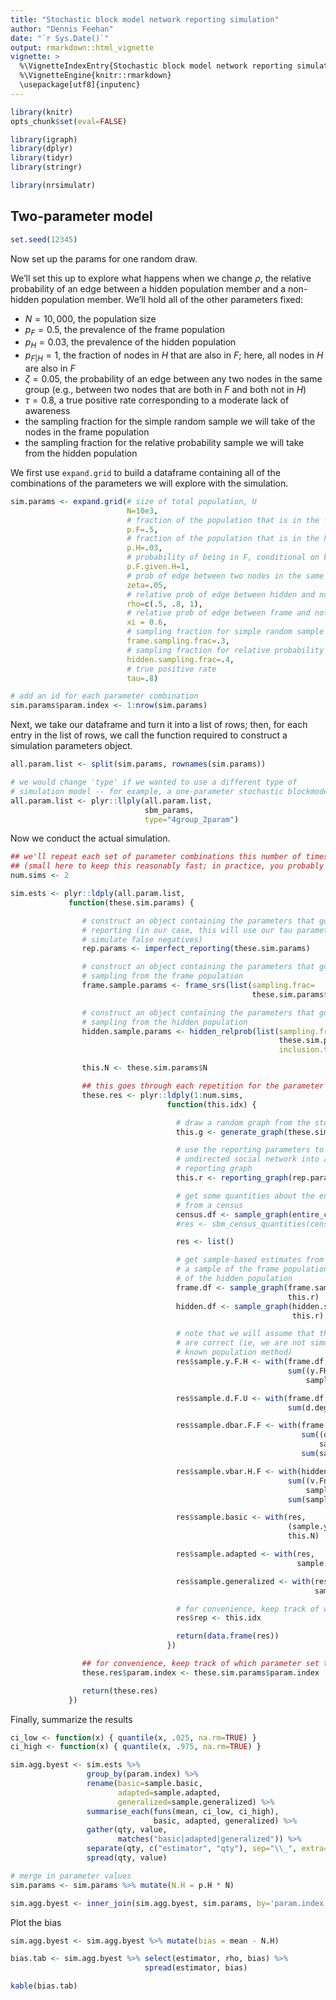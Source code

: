 ```yaml
---
title: "Stochastic block model network reporting simulation"
author: "Dennis Feehan"
date: "`r Sys.Date()`"
output: rmarkdown::html_vignette
vignette: >
  %\VignetteIndexEntry{Stochastic block model network reporting simulation}
  %\VignetteEngine{knitr::rmarkdown}
  \usepackage[utf8]{inputenc}
---
```


```r
library(knitr)
opts_chunk$set(eval=FALSE)
```

```r
library(igraph)
library(dplyr)
library(tidyr)
library(stringr)

library(nrsimulatr)
```

## Two-parameter model

```r
set.seed(12345)
```

Now set up the params for one random draw.

We'll set this up to explore what happens when we change $\rho$, the relative
probability of an edge between a hidden population member and a non-hidden population
member. We'll hold all of the other parameters fixed:

* $N = 10,000$, the population size
* $p_F = 0.5$, the prevalence of the frame population
* $p_H = 0.03$, the prevalence of the hidden population
* $p_{F|H} = 1$, the fraction of nodes in $H$ that are also in $F$;
   here, all nodes in $H$ are also in $F$
* $\zeta = 0.05$, the probability of an edge between any two nodes in the same group
  (e.g., between two nodes that are both in $F$ and both not in $H$)
* $\tau=0.8$, a true positive rate corresponding to a moderate lack of awareness
* the sampling fraction for the simple random sample we will take of the nodes
  in the frame population
* the sampling fraction for the relative probability sample we will take from the
  hidden population

We first use `expand.grid` to build a dataframe containing all of the combinations of the parameters we will explore with the simulation.

```r
sim.params <- expand.grid(# size of total population, U
                          N=10e3,
                          # fraction of the population that is in the frame population (F)
                          p.F=.5,
                          # fraction of the population that is in the hidden popn (H)
                          p.H=.03,
                          # probability of being in F, conditional on being in H
                          p.F.given.H=1,
                          # prob of edge between two nodes in the same group 
                          zeta=.05,
                          # relative prob of edge between hidden and not hidden 
                          rho=c(.5, .8, 1),
                          # relative prob of edge between frame and not frame
                          xi = 0.6,
                          # sampling fraction for simple random sample w/out replacement from F
                          frame.sampling.frac=.3,
                          # sampling fraction for relative probability sample from H
                          hidden.sampling.frac=.4,
                          # true positive rate
                          tau=.8)

# add an id for each parameter combination
sim.params$param.index <- 1:nrow(sim.params)

```

Next, we take our dataframe and turn it into a list of rows; then, for each
entry in the list of rows, we call the function required to construct a
simulation parameters object.

```r

all.param.list <- split(sim.params, rownames(sim.params))

# we would change 'type' if we wanted to use a different type of
# simulation model -- for example, a one-parameter stochastic blockmodel with four groups
all.param.list <- plyr::llply(all.param.list,
                              sbm_params,
                              type="4group_2param")

```

Now we conduct the actual simulation.

```r

## we'll repeat each set of parameter combinations this number of times
## (small here to keep this reasonably fast; in practice, you probably want many more)
num.sims <- 2

sim.ests <- plyr::ldply(all.param.list,
             function(these.sim.params) {

                # construct an object containing the parameters that govern
                # reporting (in our case, this will use our tau parameter to
                # simulate false negatives)
                rep.params <- imperfect_reporting(these.sim.params)

                # construct an object containing the parameters that govern
                # sampling from the frame population
                frame.sample.params <- frame_srs(list(sampling.frac=
                                                      these.sim.params$frame.sampling.frac))

                # construct an object containing the parameters that govern
                # sampling from the hidden population
                hidden.sample.params <- hidden_relprob(list(sampling.frac=
                                                            these.sim.params$hidden.sampling.frac,
                                                            inclusion.trait='d.degree'))

                this.N <- these.sim.params$N

                ## this goes through each repetition for the parameter set we're on
                these.res <- plyr::ldply(1:num.sims,
                                   function(this.idx) {

                                     # draw a random graph from the stochastic block model
                                     this.g <- generate_graph(these.sim.params)

                                     # use the reporting parameters to convert the
                                     # undirected social network into a directed
                                     # reporting graph
                                     this.r <- reporting_graph(rep.params, this.g)

                                     # get some quantities about the entire reporting graph
                                     # from a census
                                     census.df <- sample_graph(entire_census(), this.r)
                                     #res <- sbm_census_quantities(census.df)

                                     res <- list()

                                     # get sample-based estimates from
                                     # a sample of the frame population and a sample
                                     # of the hidden population
                                     frame.df <- sample_graph(frame.sample.params,
                                                              this.r)
                                     hidden.df <- sample_graph(hidden.sample.params,
                                                               this.r)

                                     # note that we will assume that the degrees
                                     # are correct (ie, we are not simulating the
                                     # known population method)
                                     res$sample.y.F.H <- with(frame.df,
                                                              sum((y.FH + y.notFH)*
                                                                  sampling.weight))

                                     res$sample.d.F.U <- with(frame.df,
                                                              sum(d.degree*sampling.weight))

                                     res$sample.dbar.F.F <- with(frame.df,
                                                                 sum((d.FH + d.FnotH)*
                                                                     sampling.weight)/
                                                                 sum(sampling.weight))

                                     res$sample.vbar.H.F <- with(hidden.df,
                                                              sum((v.FnotH + v.FH)*
                                                                  sampling.weight)/
                                                              sum(sampling.weight))

                                     res$sample.basic <- with(res,
                                                              (sample.y.F.H / sample.d.F.U)*
                                                              this.N)

                                     res$sample.adapted <- with(res,
                                                                sample.y.F.H / sample.dbar.F.F)

                                     res$sample.generalized <- with(res,
                                                                    sample.y.F.H / sample.vbar.H.F)

                                     # for convenience, keep track of which rep this is
                                     res$rep <- this.idx

                                     return(data.frame(res))
                                   })

                ## for convenience, keep track of which parameter set this is
                these.res$param.index <- these.sim.params$param.index

                return(these.res)
             })

```

Finally, summarize the results

```r

ci_low <- function(x) { quantile(x, .025, na.rm=TRUE) }
ci_high <- function(x) { quantile(x, .975, na.rm=TRUE) }

sim.agg.byest <- sim.ests %>%
                 group_by(param.index) %>%
                 rename(basic=sample.basic, 
                        adapted=sample.adapted, 
                        generalized=sample.generalized) %>%
                 summarise_each(funs(mean, ci_low, ci_high),
                                basic, adapted, generalized) %>%
                 gather(qty, value,
                        matches("basic|adapted|generalized")) %>%
                 separate(qty, c("estimator", "qty"), sep="\\_", extra="merge") %>%
                 spread(qty, value)

# merge in parameter values
sim.params <- sim.params %>% mutate(N.H = p.H * N)

sim.agg.byest <- inner_join(sim.agg.byest, sim.params, by='param.index')

```

Plot the bias

```r

sim.agg.byest <- sim.agg.byest %>% mutate(bias = mean - N.H) 

bias.tab <- sim.agg.byest %>% select(estimator, rho, bias) %>%
                              spread(estimator, bias)

kable(bias.tab)

```


